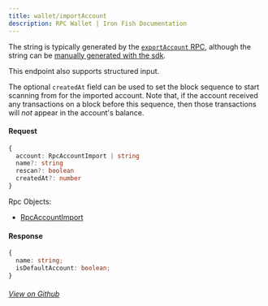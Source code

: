 ```yaml
---
title: wallet/importAccount
description: RPC Wallet | Iron Fish Documentation
---
```


The string is typically generated by the [`exportAccount` RPC](/developers/documentation/rpc/wallet/export_account), although the string can be [manually generated with the sdk](https://github.com/iron-fish/ironfish/blob/master/ironfish/src/wallet/account/encoder/account.ts).

This endpoint also supports structured input. 

The optional `createdAt` field can be used to set the block sequence to start scanning from for the imported account. Note that, if the account received any transactions on a block before this sequence, then those transactions will *not* appear in the account's balance.

#### Request

```ts
{
  account: RpcAccountImport | string
  name?: string
  rescan?: boolean
  createdAt?: number
}
```

Rpc Objects: 
- [RpcAccountImport](/developers/documentation/rpc/objects/rpcAccountImport)

#### Response

```ts
{
  name: string;
  isDefaultAccount: boolean;
}
```

###### [View on Github](https://github.com/iron-fish/ironfish/blob/master/ironfish/src/rpc/routes/wallet/importAccount.ts)
